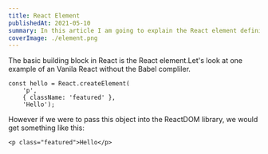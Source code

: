 ```yaml
---
title: React Element
publishedAt: 2021-05-10
summary: In this article I am going to explain the React element definition with few examples.
coverImage: ./element.png
---
```


The basic building block in React is the React element.Let's look at one example
of an Vanila React without the Babel compliler.

```
const hello = React.createElement(
    'p',
    { className: 'featured' },
    'Hello');
```

However if we were to pass this object into the ReactDOM library, we would get something like this:

```
<p class="featured">Hello</p>
```
